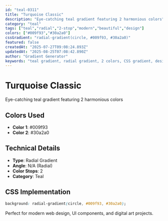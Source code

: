 ```yaml
---
id: "teal-0311"
title: "Turquoise Classic"
description: "Eye-catching teal gradient featuring 2 harmonious colors"
category: "teal"
tags: ["teal","radial","2-stop","modern","beautiful","design"]
colors: ["#009f93","#30a2a0"]
cssGradient: "radial-gradient(circle, #009f93, #30a2a0)"
featured: false
createdAt: "2025-07-27T09:08:24.893Z"
updatedAt: "2025-08-25T07:08:42.890Z"
author: "Gradient Generator"
keywords: "teal gradient, radial gradient, 2 colors, CSS gradient, design, #009f93, #30a2a0"
---
```


# Turquoise Classic

Eye-catching teal gradient featuring 2 harmonious colors

## Colors Used
- **Color 1**: #009f93
- **Color 2**: #30a2a0

## Technical Details
- **Type**: Radial Gradient
- **Angle**: N/A (Radial)
- **Color Stops**: 2
- **Category**: Teal

## CSS Implementation
```css
background: radial-gradient(circle, #009f93, #30a2a0);
```

Perfect for modern web design, UI components, and digital art projects.
